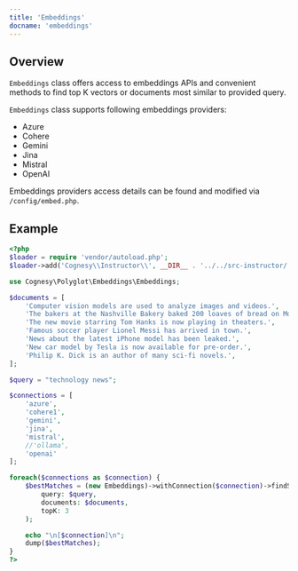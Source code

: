 ```yaml
---
title: 'Embeddings'
docname: 'embeddings'
---
```


## Overview

`Embeddings` class offers access to embeddings APIs and convenient methods
to find top K vectors or documents most similar to provided query.

`Embeddings` class supports following embeddings providers:
 - Azure
 - Cohere
 - Gemini
 - Jina
 - Mistral
 - OpenAI

Embeddings providers access details can be found and modified via
`/config/embed.php`.


## Example

```php
<?php
$loader = require 'vendor/autoload.php';
$loader->add('Cognesy\\Instructor\\', __DIR__ . '../../src-instructor/');

use Cognesy\Polyglot\Embeddings\Embeddings;

$documents = [
    'Computer vision models are used to analyze images and videos.',
    'The bakers at the Nashville Bakery baked 200 loaves of bread on Monday morning.',
    'The new movie starring Tom Hanks is now playing in theaters.',
    'Famous soccer player Lionel Messi has arrived in town.',
    'News about the latest iPhone model has been leaked.',
    'New car model by Tesla is now available for pre-order.',
    'Philip K. Dick is an author of many sci-fi novels.',
];

$query = "technology news";

$connections = [
    'azure',
    'cohere1',
    'gemini',
    'jina',
    'mistral',
    //'ollama',
    'openai'
];

foreach($connections as $connection) {
    $bestMatches = (new Embeddings)->withConnection($connection)->findSimilar(
        query: $query,
        documents: $documents,
        topK: 3
    );

    echo "\n[$connection]\n";
    dump($bestMatches);
}
?>
```
